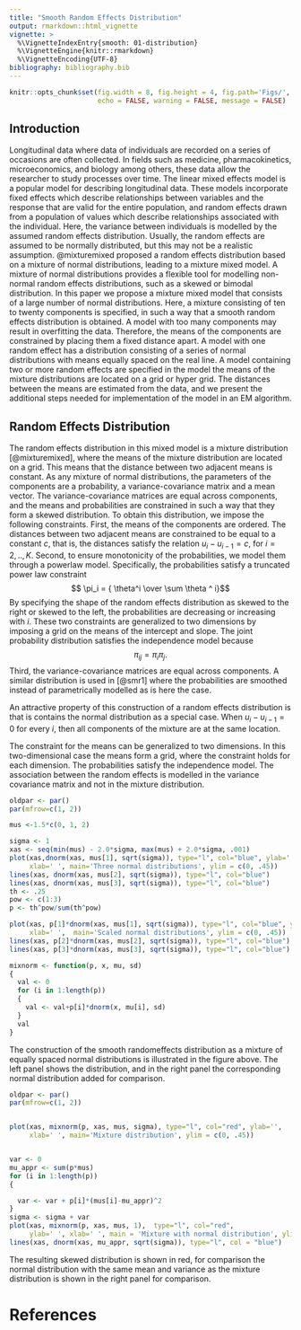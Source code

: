 ```yaml
---
title: "Smooth Random Effects Distribution"
output: rmarkdown::html_vignette
vignette: >
  %\VignetteIndexEntry{smooth: 01-distribution}
  %\VignetteEngine{knitr::rmarkdown}
  %\VignetteEncoding{UTF-8}
bibliography: bibliography.bib
---
```


```r
knitr::opts_chunk$set(fig.width = 8, fig.height = 4, fig.path='Figs/',
                      echo = FALSE, warning = FALSE, message = FALSE)
```
## Introduction
Longitudinal data where data of individuals are recorded on a
series of occasions are often collected. In fields such as medicine,
pharmacokinetics, microeconomics, and biology among others,
these data allow the researcher to study processes over time. The
linear mixed effects model is a popular model for describing
longitudinal data. These models incorporate fixed effects which
describe relationships between variables and the response that are
valid for the entire population, and random effects drawn from a
population of values which describe relationships associated with
the individual. Here, the variance between individuals is modelled
by the assumed random effects distribution. Usually, the random
effects are assumed to be normally distributed, but this may not
be a realistic assumption. @mixturemixed proposed a
random effects distribution based on a mixture of normal
distributions, leading to a mixture mixed model. A mixture of
normal distributions provides a flexible tool for modelling
non-normal random effects distributions, such as a skewed or
bimodal distribution. In this paper we propose a mixture mixed
model that consists of a large number of normal distributions.
Here, a mixture consisting of ten to twenty components is
specified, in such a way that a smooth random effects distribution
is obtained. A model with too many components may result in
overfitting the data. Therefore, the means of the components are
constrained by placing them a fixed distance apart. A model with
one random effect has a distribution consisting of a series of
normal distributions with means equally spaced on the real line. A
model containing two or more random effects are specified in the
model the means of the mixture distributions are located on a grid
or hyper grid. The distances between the means are
estimated from the data, and we present the additional steps
needed for implementation of the model in an EM algorithm.


## Random Effects Distribution

The random effects distribution in this mixed model is a mixture distribution [@mixturemixed], where the means of the mixture distribution are located on a grid. This means that the distance between  two adjacent means is constant.
As any mixture of normal distributions, the parameters of the components are a probability, a variance-covariance matrix and a mean vector. The variance-covariance matrices are equal across components,  and the means and probabilities are constrained in such a way that they form  a skewed distribution. To obtain this distribution, we impose the following constraints. First, the means of the components are ordered. The distances between two adjacent means are constrained to be equal to a constant $c$, that is, the distances satisfy the relation $u_i - u_{i-1} = c$, for $i = 2,..,K$. 
Second, to ensure monotonicity of the probabilities, we model them through a powerlaw model. Specifically, the probabilities satisfy a truncated power law constraint
 $$ \pi_i = { \theta^i \over \sum \theta ^ i}$$ By specifying the shape of the random effects distribution as skewed to the right or skewed to the left, the probabilities are decreasing or increasing with $i$.
These two constraints are generalized to two dimensions by imposing a grid on the means of the intercept and slope. The joint probability distribution satisfies the independence model because $$\pi_{ij}= \pi_i \pi_j.$$ Third, the variance-covariance matrices are equal across components. A similar distribution is used in [@smr1] where the probabilities are smoothed instead of parametrically modelled as is here the case.

An attractive property of this construction of a random effects distribution is that is contains the normal distribution as a special case. When $u_i - u_{i-1} = 0$ for every $i$, then all components of the mixture are at the same location.

The constraint for the means can be generalized to two dimensions. In this two-dimensional case the means form a grid, where the constraint holds for each dimension. The probabilities satisfy the independence model. The association between the random effects is modelled in the variance covariance matrix and not in the mixture distribution. 



```r
oldpar <- par()
par(mfrow=c(1, 2))

mus <-1.5*c(0, 1, 2) 

sigma <- 1
xas <- seq(min(mus) - 2.0*sigma, max(mus) + 2.0*sigma, .001)
plot(xas,dnorm(xas, mus[1], sqrt(sigma)), type="l", col="blue", ylab='', 
     xlab=' ', main='Three normal distributions', ylim = c(0, .45))
lines(xas, dnorm(xas, mus[2], sqrt(sigma)), type="l", col="blue")
lines(xas, dnorm(xas, mus[3], sqrt(sigma)), type="l", col="blue")
th <- .25
pow <- c(1:3)
p <- th^pow/sum(th^pow)

plot(xas, p[1]*dnorm(xas, mus[1], sqrt(sigma)), type="l", col="blue", ylab='', 
     xlab=' ',  main='Scaled normal distributions', ylim = c(0, .45))
lines(xas, p[2]*dnorm(xas, mus[2], sqrt(sigma)), type="l", col="blue")
lines(xas, p[3]*dnorm(xas, mus[3], sqrt(sigma)), type="l", col="blue")
```
```r
mixnorm <- function(p, x, mu, sd)
{
  val <- 0
  for (i in 1:length(p))
  {
    val <- val+p[i]*dnorm(x, mu[i], sd)
  }
  val
}
```
The construction of the smooth randomeffects distribution as a mixture of equally spaced normal distributions is illustrated in the figure above. The left panel shows the distribution, and in the right panel the corresponding normal distribution added for comparison.
```r
oldpar <- par()
par(mfrow=c(1, 2))


plot(xas, mixnorm(p, xas, mus, sigma), type="l", col="red", ylab='',
     xlab=' ', main='Mixture distribution', ylim = c(0, .45))


var <- 0
mu_appr <- sum(p*mus)
for (i in 1:length(p))
{

  var <- var + p[i]*(mus[i]-mu_appr)^2
}
sigma <- sigma + var
plot(xas, mixnorm(p, xas, mus, 1),  type="l", col="red",
     ylab=' ', xlab=' ', main = 'Mixture with normal distribution', ylim = c(0, .45))
lines(xas, dnorm(xas, mu_appr, sqrt(sigma)), type="l", col = "blue")

``` 
The resulting skewed distribution is shown in red, for comparison the normal distribution with the same mean and variance as the mixture distribution is shown in the right panel for comparison.

# References
